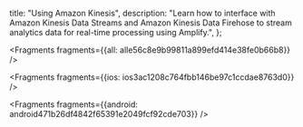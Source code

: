   title: "Using Amazon Kinesis",
  description: "Learn how to interface with Amazon Kinesis Data Streams and Amazon Kinesis Data Firehose to stream analytics data for real-time processing using Amplify.",
};






<Fragments fragments={{all: alle56c8e9b99811a899efd414e38fe0b66b8}} />




<Fragments fragments={{ios: ios3ac1208c764fbb146be97c1ccdae8763d0}} />



<Fragments fragments={{android: android471b26df4842f65391e2049fcf92cde703}} />